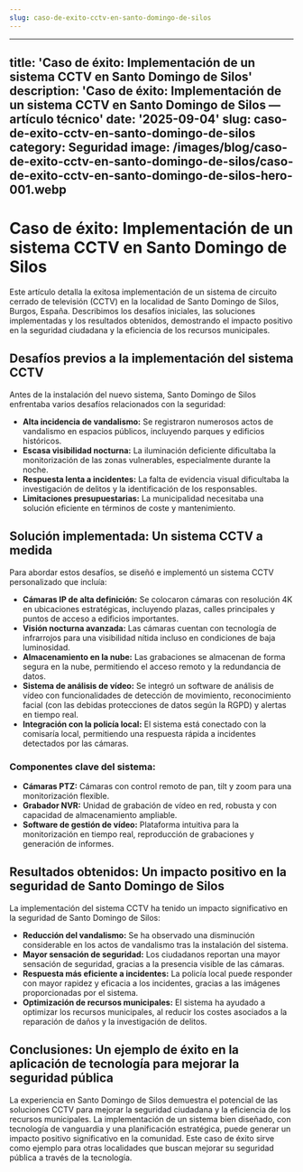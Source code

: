 ```yaml
---
slug: caso-de-exito-cctv-en-santo-domingo-de-silos
---
```



---
title: 'Caso de éxito: Implementación de un sistema CCTV en Santo Domingo de Silos'
description: 'Caso de éxito: Implementación de un sistema CCTV en Santo Domingo de
  Silos — artículo técnico'
date: '2025-09-04'
slug: caso-de-exito-cctv-en-santo-domingo-de-silos
category: Seguridad
image: /images/blog/caso-de-exito-cctv-en-santo-domingo-de-silos/caso-de-exito-cctv-en-santo-domingo-de-silos-hero-001.webp
---

# Caso de éxito: Implementación de un sistema CCTV en Santo Domingo de Silos

Este artículo detalla la exitosa implementación de un sistema de circuito cerrado de televisión (CCTV) en la localidad de Santo Domingo de Silos, Burgos, España.  Describimos los desafíos iniciales, las soluciones implementadas y los resultados obtenidos, demostrando el impacto positivo en la seguridad ciudadana y la eficiencia de los recursos municipales.

## Desafíos previos a la implementación del sistema CCTV

Antes de la instalación del nuevo sistema, Santo Domingo de Silos enfrentaba varios desafíos relacionados con la seguridad:

* **Alta incidencia de vandalismo:**  Se registraron numerosos actos de vandalismo en espacios públicos, incluyendo parques y edificios históricos.
* **Escasa visibilidad nocturna:** La iluminación deficiente dificultaba la monitorización de las zonas vulnerables, especialmente durante la noche.
* **Respuesta lenta a incidentes:** La falta de evidencia visual dificultaba la investigación de delitos y la identificación de los responsables.
* **Limitaciones presupuestarias:** La municipalidad necesitaba una solución eficiente en términos de coste y mantenimiento.

## Solución implementada: Un sistema CCTV a medida

Para abordar estos desafíos, se diseñó e implementó un sistema CCTV personalizado que incluía:

* **Cámaras IP de alta definición:** Se colocaron cámaras con resolución 4K en ubicaciones estratégicas, incluyendo plazas, calles principales y puntos de acceso a edificios importantes.
* **Visión nocturna avanzada:**  Las cámaras cuentan con tecnología de infrarrojos para una visibilidad nítida incluso en condiciones de baja luminosidad.
* **Almacenamiento en la nube:**  Las grabaciones se almacenan de forma segura en la nube, permitiendo el acceso remoto y la redundancia de datos.
* **Sistema de análisis de vídeo:**  Se integró un software de análisis de vídeo con funcionalidades de detección de movimiento, reconocimiento facial (con las debidas protecciones de datos según la RGPD) y alertas en tiempo real.
* **Integración con la policía local:**  El sistema está conectado con la comisaría local, permitiendo una respuesta rápida a incidentes detectados por las cámaras.


###  Componentes clave del sistema:

* **Cámaras PTZ:**  Cámaras con control remoto de pan, tilt y zoom para una monitorización flexible.
* **Grabador NVR:**  Unidad de grabación de vídeo en red, robusta y con capacidad de almacenamiento ampliable.
* **Software de gestión de vídeo:**  Plataforma intuitiva para la monitorización en tiempo real, reproducción de grabaciones y generación de informes.


## Resultados obtenidos: Un impacto positivo en la seguridad de Santo Domingo de Silos

La implementación del sistema CCTV ha tenido un impacto significativo en la seguridad de Santo Domingo de Silos:

* **Reducción del vandalismo:**  Se ha observado una disminución considerable en los actos de vandalismo tras la instalación del sistema.
* **Mayor sensación de seguridad:**  Los ciudadanos reportan una mayor sensación de seguridad, gracias a la presencia visible de las cámaras.
* **Respuesta más eficiente a incidentes:**  La policía local puede responder con mayor rapidez y eficacia a los incidentes, gracias a las imágenes proporcionadas por el sistema.
* **Optimización de recursos municipales:**  El sistema ha ayudado a optimizar los recursos municipales, al reducir los costes asociados a la reparación de daños y la investigación de delitos.

## Conclusiones: Un ejemplo de éxito en la aplicación de tecnología para mejorar la seguridad pública

La experiencia en Santo Domingo de Silos demuestra el potencial de las soluciones CCTV para mejorar la seguridad ciudadana y la eficiencia de los recursos municipales.  La implementación de un sistema bien diseñado, con tecnología de vanguardia y una planificación estratégica, puede generar un impacto positivo significativo en la comunidad.  Este caso de éxito sirve como ejemplo para otras localidades que buscan mejorar su seguridad pública a través de la tecnología.
